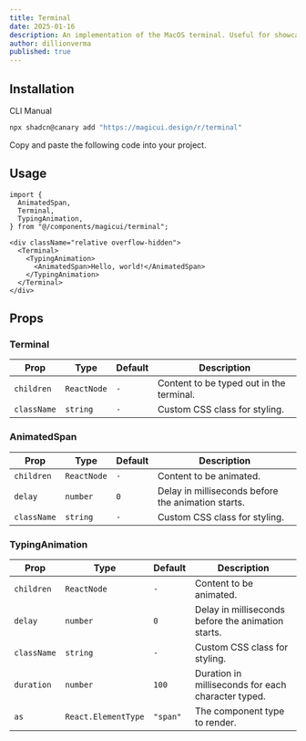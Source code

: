 ```yaml
---
title: Terminal
date: 2025-01-16
description: An implementation of the MacOS terminal. Useful for showcasing a command line interface.
author: dillionverma
published: true
---
```


<ComponentPreview name="terminal-demo" />

## Installation

<Tabs defaultValue="cli">

<TabsList>
  <TabsTrigger value="cli">CLI</TabsTrigger>
  <TabsTrigger value="manual">Manual</TabsTrigger>
</TabsList>
<TabsContent value="cli">

```bash
npx shadcn@canary add "https://magicui.design/r/terminal"
```

</TabsContent>

<TabsContent value="manual">

<Steps>

<Step>Copy and paste the following code into your project.</Step>

<ComponentSource name="terminal" />

</Steps>

</TabsContent>

</Tabs>

## Usage

```tsx
import {
  AnimatedSpan,
  Terminal,
  TypingAnimation,
} from "@/components/magicui/terminal";
```

```tsx
<div className="relative overflow-hidden">
  <Terminal>
    <TypingAnimation>
      <AnimatedSpan>Hello, world!</AnimatedSpan>
    </TypingAnimation>
  </Terminal>
</div>
```

## Props

### Terminal

| Prop        | Type        | Default | Description                              |
| ----------- | ----------- | ------- | ---------------------------------------- |
| `children`  | `ReactNode` | `-`     | Content to be typed out in the terminal. |
| `className` | `string`    | `-`     | Custom CSS class for styling.            |

### AnimatedSpan

| Prop        | Type        | Default | Description                                        |
| ----------- | ----------- | ------- | -------------------------------------------------- |
| `children`  | `ReactNode` | `-`     | Content to be animated.                            |
| `delay`     | `number`    | `0`     | Delay in milliseconds before the animation starts. |
| `className` | `string`    | `-`     | Custom CSS class for styling.                      |

### TypingAnimation

| Prop        | Type                | Default  | Description                                        |
| ----------- | ------------------- | -------- | -------------------------------------------------- |
| `children`  | `ReactNode`         | `-`      | Content to be animated.                            |
| `delay`     | `number`            | `0`      | Delay in milliseconds before the animation starts. |
| `className` | `string`            | `-`      | Custom CSS class for styling.                      |
| `duration`  | `number`            | `100`    | Duration in milliseconds for each character typed. |
| `as`        | `React.ElementType` | `"span"` | The component type to render.                      |
